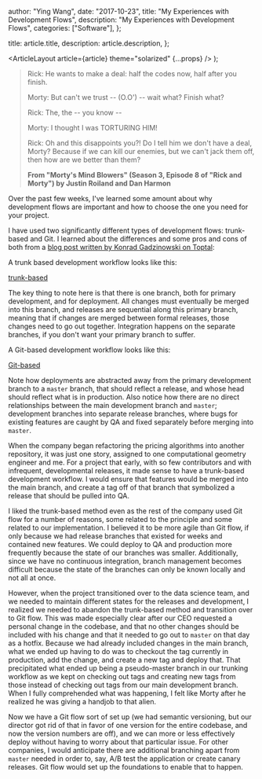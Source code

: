 
  author: "Ying Wang",
  date: "2017-10-23",
  title: "My Experiences with Development Flows",
  description: "My Experiences with Development Flows",
  categories: ["Software"],
};

  title: article.title,
  description: article.description,
};

  <ArticleLayout article={article} theme="solarized" {...props} />
);

> Rick: He wants to make a deal: half the codes now, half after you finish.
>
> Morty: But can't we trust -- (O.O') -- wait what? Finish what?
>
> Rick: The, the -- you know --
>
> Morty: I thought I was TORTURING HIM!
>
> Rick: Oh and this disappoints you?! Do I tell him we don't have a deal, Morty? Because if we can kill our enemies, but we can't jack them off, then how are we better than them?
>
> **From "Morty's Mind Blowers" (Season 3, Episode 8 of "Rick and Morty") by Justin Roiland and Dan Harmon**

Over the past few weeks, I've learned some amount about why development flows are important and how to choose the one you need for your project.

I have used two significantly different types of development flows: trunk-based and Git. I learned about the differences and some pros and cons of both from a [blog post written by Konrad Gadzinowski on Toptal](https://www.toptal.com/software/trunk-based-development-git-flow?utm_campaign=blog_post_trunk_based_development_git_flow):

A trunk based development workflow looks like this:

[trunk-based](/img/posts/2017/10/23/my_experiences_with_development_flows_2.png)

The key thing to note here is that there is one branch, both for primary development, and for deployment. All changes must eventually be merged into this branch, and releases are sequential along this primary branch, meaning that if changes are merged between formal releases, those changes need to go out together. Integration happens on the separate branches, if you don't want your primary branch to suffer.

A Git-based development workflow looks like this:

[Git-based](/img/posts/2017/10/23/my_experiences_with_development_flows_1.png)

Note how deployments are abstracted away from the primary development branch to a `master` branch, that should reflect a release, and whose head should reflect what is in production. Also notice how there are no direct relationships between the main development branch and `master`; development branches into separate release branches, where bugs for existing features are caught by QA and fixed separately before merging into `master`.

When the company began refactoring the pricing algorithms into another repository, it was just one story, assigned to one computational geometry engineer and me. For a project that early, with so few contributors and with infrequent, developmental releases, it made sense to have a trunk-based development workflow. I would ensure that features would be merged into the main branch, and create a tag off of that branch that symbolized a release that should be pulled into QA.

I liked the trunk-based method even as the rest of the company used Git flow for a number of reasons, some related to the principle and some related to our implementation. I believed it to be more agile than Git flow, if only because we had release branches that existed for weeks and contained new features. We could deploy to QA and production more frequently because the state of our branches was smaller. Additionally, since we have no continuous integration, branch management becomes difficult because the state of the branches can only be known locally and not all at once.

However, when the project transitioned over to the data science team, and we needed to maintain different states for the releases and development, I realized we needed to abandon the trunk-based method and transition over to Git flow. This was made especially clear after our CEO requested a personal change in the codebase, and that no other changes should be included with his change and that it needed to go out to `master` on that day as a hotfix. Because we had already included changes in the main branch, what we ended up having to do was to checkout the tag currently in production, add the change, and create a new tag and deploy that. That precipitated what ended up being a pseudo-master branch in our trunking workflow as we kept on checking out tags and creating new tags from those instead of checking out tags from our main development branch. When I fully comprehended what was happening, I felt like Morty after he realized he was giving a handjob to that alien.

Now we have a Git flow sort of set up (we had semantic versioning, but our director got rid of that in favor of one version for the entire codebase, and now the version numbers are off), and we can more or less effectively deploy without having to worry about that particular issue. For other companies, I would anticipate there are additional branching apart from `master` needed in order to, say, A/B test the application or create canary releases. Git flow would set up the foundations to enable that to happen.

